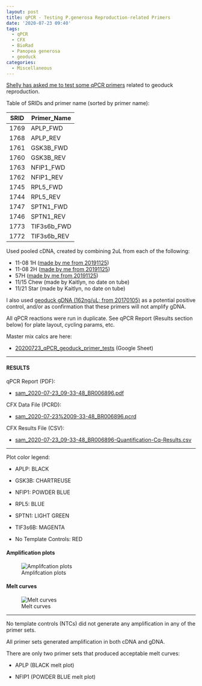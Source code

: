 ```yaml
---
layout: post
title: qPCR - Testing P.generosa Reproduction-related Primers
date: '2020-07-23 09:40'
tags:
  - qPCR
  - CFX
  - BioRad
  - Panopea generosa
  - geoduck
categories:
  - Miscellaneous
---
```

[Shelly has asked me to test some qPCR primers](https://github.com/RobertsLab/resources/issues/864) related to geoduck reproduction.


Table of SRIDs and primer name (sorted by primer name):

| SRID | Primer_Name |
|------|-------------|
| 1769 | APLP_FWD    |
| 1768 | APLP_REV    |
| 1761 | GSK3B_FWD   |
| 1760 | GSK3B_REV   |
| 1763 | NFIP1_FWD   |
| 1762 | NFIP1_REV   |
| 1745 | RPL5_FWD    |
| 1744 | RPL5_REV    |
| 1747 | SPTN1_FWD   |
| 1746 | SPTN1_REV   |
| 1773 | TIF3s6b_FWD |
| 1772 | TIF3s6b_REV |

Used pooled cDNA, created by combining 2uL from each of the following:

- 11-08 1H ([made by me from 20191125](https://robertslab.github.io/sams-notebook/2019/11/26/Reverse-Transcription-P.generosa-DNased-Hemolypmh-and-Hemocyte-RNA-from-20191125.html))
- 11-08 2H ([made by me from 20191125](https://robertslab.github.io/sams-notebook/2019/11/26/Reverse-Transcription-P.generosa-DNased-Hemolypmh-and-Hemocyte-RNA-from-20191125.html))
- 57H ([made by me from 20191125](https://robertslab.github.io/sams-notebook/2019/11/26/Reverse-Transcription-P.generosa-DNased-Hemolypmh-and-Hemocyte-RNA-from-20191125.html))
- 11/15 Chew (made by Kaitlyn, no date on tube)
- 11/21 Star (made by Kaitlyn, no date on tube)

I also used [geoduck gDNA (162ng/uL; from 20170105)](https://robertslab.github.io/sams-notebook/2017/01/05/dna-isolation-geoduck-gdna-for-illumina-initiated-sequencing-project.html) as a potential positive control, and/or as confirmation that these primers will not amplify gDNA.

All qPCR reactions were run in duplicate. See qPCR Report (Results section below) for plate layout, cycling params, etc.


Master mix calcs are here:

- [20200723_qPCR_geoduck_primer_tests](https://docs.google.com/spreadsheets/d/1DiZT-APed-cS99TYjaNbN5sc1bbdyokUit8zfvUuqjs/edit?usp=sharing) (Google Sheet)


---

#### RESULTS

qPCR Report (PDF):

- [sam_2020-07-23_09-33-48_BR006896.pdf](https://owl.fish.washington.edu/Athaliana/qPCR_data/qPCR_reports/sam_2020-07-23_09-33-48_BR006896.pdf)

CFX Data File (PCRD):

- [sam_2020-07-23%2009-33-48_BR006896.pcrd](https://owl.fish.washington.edu/Athaliana/qPCR_data/sam_2020-07-23%2009-33-48_BR006896.pcrd)


CFX Results File (CSV):

- [sam_2020-07-23_09-33-48_BR006896-Quantification-Cq-Results.csv](https://owl.fish.washington.edu/Athaliana/qPCR_data/sam_2020-07-23_09-33-48_BR006896-Quantification-Cq-Results.csv)

---

Plot color legend:

- APLP: BLACK

- GSK3B: CHARTREUSE

- NFIP1: POWDER BLUE

- RPL5: BLUE

- SPTN1: LIGHT GREEN

- TIF3s6B: MAGENTA

- No Template Controls: RED



#### Amplification plots

![Amplifcation plots](https://owl.fish.washington.edu/Athaliana/qPCR_data/sam_2020-07-23%2009-33-48_amp_plots.png)

#### Melt curves
![Melt curves](https://owl.fish.washington.edu/Athaliana/qPCR_data/sam_2020-07-23%2009-33-48_melt_plots.png)

---

No template controls (NTCs) did not generate any amplification in any of the primer sets.

All primer sets generated amplification in both cDNA and gDNA.

There are only two primer sets that produced acceptable melt curves:

- APLP (BLACK melt plot)

- NFIP1 (POWDER BLUE melt plot)
